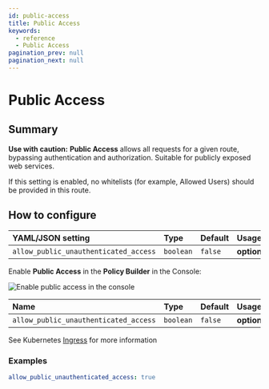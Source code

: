 ```yaml
---
id: public-access
title: Public Access
keywords:
  - reference
  - Public Access
pagination_prev: null
pagination_next: null
---
```



# Public Access

## Summary

**Use with caution:** **Public Access** allows all requests for a given route, bypassing authentication and authorization. Suitable for publicly exposed web services.

If this setting is enabled, no whitelists (for example, Allowed Users) should be provided in this route.

## How to configure

<Tabs>
<TabItem value="Core" label="Core">

| **YAML**/**JSON** setting | **Type** | **Default** | **Usage** |
| :-- | :-- | :-- | :-- |
| `allow_public_unauthenticated_access` | `boolean` | `false` | **optional** |

</TabItem>
<TabItem value="Enterprise" label="Enterprise">

Enable **Public Access** in the **Policy Builder** in the Console:

![Enable public access in the console](../img/routes/public-access/public-access.png)

</TabItem>
<TabItem value="Kubernetes" label="Kubernetes">

| **Name** | **Type** | **Default** | **Usage** |
| :-- | :-- | :-- | :-- |
| `allow_public_unauthenticated_access` | `boolean` | `false` | **optional** |

See Kubernetes [Ingress](/docs/deploy/k8s/ingress) for more information

</TabItem>
</Tabs>

### Examples

```yaml
allow_public_unauthenticated_access: true
```
